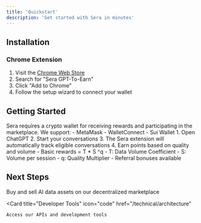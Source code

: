 ```yaml
---
title: 'Quickstart'
description: 'Get started with Sera in minutes'
---
```


## Installation

### Chrome Extension

1. Visit the [Chrome Web Store](https://chrome.google.com/webstore)
2. Search for "Sera GPT-To-Earn"
3. Click "Add to Chrome"
4. Follow the setup wizard to connect your wallet

## Getting Started

<AccordionGroup>
  <Accordion icon="wallet" title="Connect Your Wallet">
    Sera requires a crypto wallet for receiving rewards and participating in the marketplace. We support:
    - MetaMask
    - WalletConnect
    - Sui Wallet
  </Accordion>
  
  <Accordion icon="message" title="Start Contributing Data">
    1. Open ChatGPT
    2. Start your conversations
    3. The Sera extension will automatically track eligible conversations
    4. Earn points based on quality and volume
  </Accordion>

  <Accordion icon="coins" title="Earn Rewards">
    - Basic rewards = T * S ^q
    - T: Data Volume Coefficient
    - S: Volume per session
    - q: Quality Multiplier
    - Referral bonuses available
  </Accordion>
</AccordionGroup>

## Next Steps

<CardGroup>
  <Card
    title="Explore the Marketplace"
    icon="store"
    href="/features/marketplace"
  >
    Buy and sell AI data assets on our decentralized marketplace
  </Card>
  
  <Card
    title="Developer Tools"
    icon="code"
    href="/technical/architecture"
  >
    Access our APIs and development tools
  </Card>
</CardGroup>
